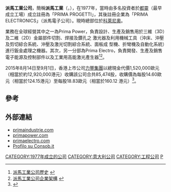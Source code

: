 '''派馬工業公司'''，簡稱'''派馬工業'''（{{lang-it|'''Prima Industrie S.p.A.'''}}，{{ISE|IT0003124663|PRI}}），在1977年，當時由多名投資者於[[都靈|都靈]]（最早成立工場）成立註冊為「PRIMA PROGETTI」，其後註冊企業為「PRIMA ELECTRONICS」（派馬電子公司）。現時總部位於[[科萊尼奧|科萊尼奧]]。

業務在全球經營其中之一為Prima Power，負責設計、生產及銷售用於三維（3D）及二維（2D）金屬部件切割、焊接及鑽孔之 激光器及利用機械工具（沖床、沖壓及剪切綜合系統、沖壓及激光切割綜合系統、面板成 型機、折彎機及自動化系統）進行鈑金處理之機器。其次，另一分部為Prima Electro，負責開發、生產及銷售電子能源及控制部件以及工業用高能激光產生器<ref>[http://www.primaindustrie.com/en/company/history/ 派馬工業公司歷史] {{webarchive|url=https://web.archive.org/web/20151026144907/http://www.primaindustrie.com/en/company/history/ |date=2015-10-26 }}</ref><ref>[http://www.primaindustrie.com/en/company/group-structure/ 派馬工業公司企業架構] {{webarchive|url=https://web.archive.org/web/20151025011229/http://www.primaindustrie.com/en/company/group-structure/ |date=2015-10-25 }}</ref>。

2015年8月14日至9月1日，香港上市公司[[力豐集團|力豐集團]]以總現金代價1,520,000歐元（相當於約12,920,000港元）收購該公司合共85,474股，收購價為每股14.60歐元（相當於124.15港元）至每股18.83歐元（相當於160.12 港元）<ref>{{Cite web |url=http://www.hkexnews.hk/listedco/listconews/sehk/2015/0902/LTN201509021717_C.pdf |title=須予披露交易 收購PRIMA INDUSTRIE S.P.A.之股份通告 |access-date=2015-09-02 |archive-date=2015-09-06 |archive-url=https://web.archive.org/web/20150906035522/http://www.hkexnews.hk/listedco/listconews/sehk/2015/0902/LTN201509021717_C.pdf |dead-url=no }}</ref>。

==參考==
{{REFLIST}}

==外部連結==
*[http://www.primaindustrie.com primaindustrie.com] {{Wayback|url=http://www.primaindustrie.com/ |date=20210411035101 }}
*[http://www.primapower.com primapower.com] {{Wayback|url=http://www.primapower.com/ |date=20210420024817 }}
*[http://www.primaelectro.com/ primaelectro.com] {{Wayback|url=http://www.primaelectro.com/ |date=20210410140113 }}
*[https://web.archive.org/web/20141107110452/http://www.consob.it/main/emittenti/societa_quotate/index.html?codconsob=112007 Profilo su Consob.it]

[[CATEGORY:1977年成立的公司|CATEGORY:1977年成立的公司]]
[[CATEGORY:意大利公司|CATEGORY:意大利公司]]
[[CATEGORY:工程公司|CATEGORY:工程公司]]
[[CATEGORY:機械製造業|P]]